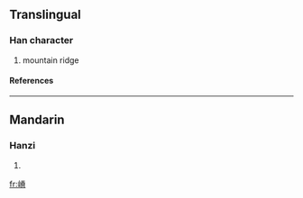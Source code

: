 ==Translingual==
===Han character===
{{Han char|rn=46|rad=山|as=10|sn=13|four=|canj=山火金月 (UFCB)}}
# mountain ridge
====References====
{{Han ref|kx=0317.510|dkj=08372|dj=0618.180|hdz=10792.010|uh=5D74|ud=23924}}
----
==Mandarin==
===Hanzi===
{{cmn-hanzi|pin=[[jí]] (ji2), [[qiáng]] (qiang2)|wg=chi<sup>2</sup>, ch'iang<sup>2</sup>}}
# {{defn|Mandarin}}

[[fr:嵴]]